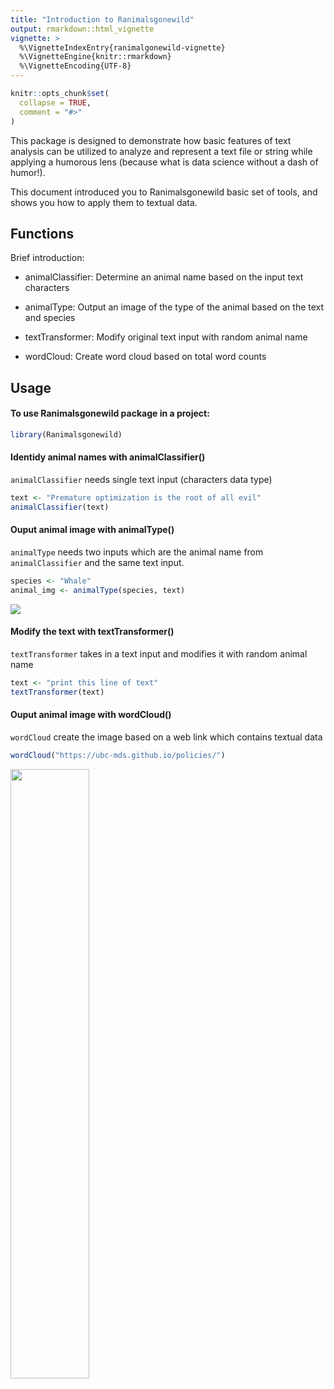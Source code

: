 ```yaml
---
title: "Introduction to Ranimalsgonewild"
output: rmarkdown::html_vignette
vignette: >
  %\VignetteIndexEntry{ranimalgonewild-vignette}
  %\VignetteEngine{knitr::rmarkdown}
  %\VignetteEncoding{UTF-8}
---
```


```r
knitr::opts_chunk$set(
  collapse = TRUE,
  comment = "#>"
)
```

This package is designed to demonstrate how basic features of text analysis can be utilized to analyze and represent a text file or string while applying a humorous lens (because what is data science without a dash of humor!). 

This document introduced you to Ranimalsgonewild basic set of tools, and shows you how to apply them to textual data.

## Functions 

Brief introduction:

  - animalClassifier: Determine an animal name based on the input text characters
  
  - animalType: Output an image of the type of the animal based on the text and species
  
  - textTransformer: Modify original text input with random animal name
  
  - wordCloud: Create word cloud based on total word counts
  
## Usage

#### To use Ranimalsgonewild package in a project:

```r
library(Ranimalsgonewild)
```

#### Identidy animal names with animalClassifier()
`animalClassifier` needs single text input (characters data type)
```r
text <- "Premature optimization is the root of all evil"
animalClassifier(text)
```

#### Ouput animal image with animalType()

`animalType` needs two inputs which are the animal name from `animalClassifier` and the same text input.
```r
species <- "Whale"
animal_img <- animalType(species, text)
```

![](../imgs/smart_Whale.jpeg)
  
#### Modify the text with textTransformer()

`textTransformer` takes in a text input and modifies it with random animal name
```r
text <- "print this line of text"
textTransformer(text)
```

#### Ouput animal image with wordCloud()
`wordCloud` create the image based on a web link which contains textual data
```r
wordCloud("https://ubc-mds.github.io/policies/")
```
![](../imgs/wordcloud.png){#id .class width=50%}



